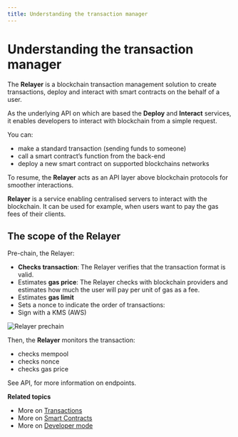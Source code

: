 ```yaml
---
title: Understanding the transaction manager
---
```


# Understanding the transaction manager

The **Relayer** is a blockchain transaction management solution to create transactions, deploy and interact with smart contracts on the behalf of a user.

As the underlying API on which are based the **Deploy** and **Interact** services, it enables developers to interact with blockchain from a simple request.

You can:

-   make a standard transaction (sending funds to someone)
-   call a smart contract’s function from the back-end
-   deploy a new smart contract on supported blockchains networks

To resume, the **Relayer** acts as an API layer above blockchain protocols for smoother interactions.

**Relayer** is a service enabling centralised servers to interact with the blockchain. It can be used for example, when users want to pay the gas fees of their clients.

## The scope of the Relayer

Pre-chain, the Relayer:

-   **Checks transaction**: The Relayer verifies that the transaction format is valid.
-   Estimates **gas price**: The Relayer checks with blockchain providers and estimates how much the user will pay per unit of gas as a fee.
-   Estimates **gas limit**
-   Sets a nonce to indicate the order of transactions:
-   Sign with a KMS (AWS)

![Relayer prechain](src/relayer_prechain.png)

Then, the **Relayer** monitors the transaction:

-   checks mempool
-   checks nonce
-   checks gas price

See API, for more information on endpoints.

**Related topics**

-   More on [Transactions](/Transactions/creating-a-transaction.mdx)
-   More on [Smart Contracts](/Smart-contract/understanding-smart-contracts.mdx)
-   More on [Developer mode](/Developer/Discovering-coding-interface.mdx)
